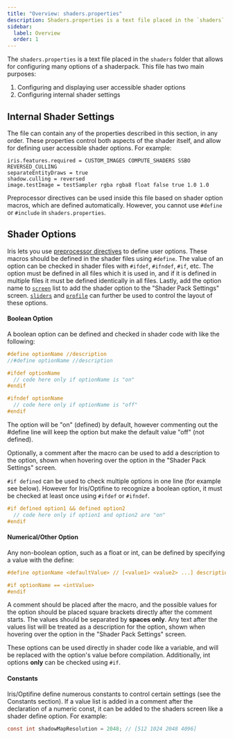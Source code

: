 ```yaml
---
title: "Overview: shaders.properties"
description: Shaders.properties is a text file placed in the `shaders` folder that allows for configuring many options of a shaderpack.
sidebar:
  label: Overview
  order: 1
---
```


The `shaders.properties` is a text file placed in the `shaders` folder that allows for configuring many options of a shaderpack. This file has two main purposes:

1. Configuring and displaying user accessible shader options
2. Configuring internal shader settings


## Internal Shader Settings
The file can contain any of the properties described in this section, in any order. These properties control both aspects of the shader itself, and allow for defining user accessible shader options. For example:
```properties
iris.features.required = CUSTOM_IMAGES COMPUTE_SHADERS SSBO REVERSED_CULLING 
separateEntityDraws = true
shadow.culling = reversed
image.testImage = testSampler rgba rgba8 float false true 1.0 1.0
```

Preprocessor directives can be used inside this file based on shader option macros, which are defined automatically. However, you cannot use `#define` or `#include` in `shaders.properties`.


## Shader Options
Iris lets you use [preprocessor directives](https://registry.khronos.org/OpenGL/specs/gl/GLSLangSpec.4.60.html#preprocessor) to define user options. These macros should be defined in the shader files using `#define`. The value of an option can be checked in shader files with `#ifdef`, `#ifndef`, `#if`, etc. The option must be defined in all files which it is used in, and if it is defined in multiple files it must be defined identically in all files. Lastly, add the option name to [`screen`](/reference/shadersproperties/screen) list to add the shader option to the "Shader Pack Settings" screen. [`sliders`](/reference/shadersproperties/sliders) and [`profile`](/reference/shadersproperties/profile) can further be used to control the layout of these options.

#### Boolean Option
A boolean option can be defined and checked in shader code with like the following:
```glsl
#define optionName //description
//#define optionName //description

#ifdef optionName
  // code here only if optionName is "on"
#endif

#ifndef optionName
  // code here only if optionName is "off"
#endif
```

The option will be "on" (defined) by default, however commenting out the #define line will keep the option but make the default value "off" (not defined).

Optionally, a comment after the macro can be used to add a description to the option, shown when hovering over the option in the "Shader Pack Settings" screen.

`#if defined` can be used to check multiple options in one line (for example see below). However for Iris/Optifine to recognize a boolean option, it must be checked at least once using `#ifdef` or `#ifndef`.
```glsl
#if defined option1 && defined option2
  // code here only if option1 and option2 are "on"
#endif
```

#### Numerical/Other Option
Any non-boolean option, such as a float or int, can be defined by specifying a value with the define:
```glsl
#define optionName <defaultValue> // [<value1> <value2> ...] description

#if optionName == <intValue>
#endif
```

A comment should be placed after the macro, and the possible values for the option should be placed square brackets directly after the comment starts. The values should be separated by **spaces only**. Any text after the values list will be treated as a description for the option, shown when hovering over the option in the "Shader Pack Settings" screen.

These options can be used directly in shader code like a variable, and will be replaced with the option's value before compilation. Additionally, int options **only** can be checked using `#if`.

#### Constants
Iris/Optifine define numerous constants to control certain settings (see the Constants section). If a value list is added in a comment after the declaration of a numeric const, it can be added to the shaders screen like a shader define option. For example:

```glsl
const int shadowMapResolution = 2048; // [512 1024 2048 4096]
```
